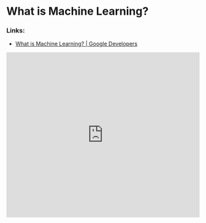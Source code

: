 

# What is Machine Learning?

### Links:
- [What is Machine Learning? | Google Developers](https://developers.google.com/machine-learning/intro-to-ml/what-is-ml)

<Bleed>
  <iframe
    width="100%"
    height="430"
    src="https://www.youtube.com/embed/RdC7KZ6OFPA"
    frameborder="0"
    allow="accelerometer; autoplay; clipboard-write; encrypted-media; gyroscope; picture-in-picture"
    allowfullscreen
  />
</Bleed>

<Callout>
  A **model** is a mathematical relationship derived from data that an ML system
  uses to make predictions
</Callout>

## Types of ML Systems

ML systems fall into three distinct categories based on how they learn to make predictions:

- Supervised learning
- Unsupervised learning
- Reinforcement learning

## Supervised learning

## Unsupervised learning

## Reinforcement learning
